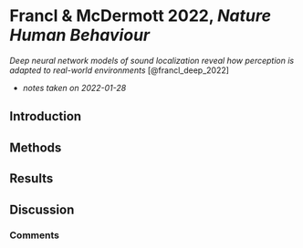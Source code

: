 # Francl & McDermott 2022, *Nature Human Behaviour*

\chaptermark{Neural nets mimic human audition}

*Deep neural network models of sound localization reveal how perception is adapted to real-world environments* [@francl_deep_2022]

- *notes taken on 2022-01-28*

## Introduction


## Methods


## Results


## Discussion 


### Comments


